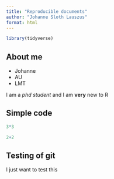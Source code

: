 ```yaml
---
title: "Reproducible documents"
author: "Johanne Sloth Lauszus"
format: html
---
```


```r
library(tidyverse)

```
## About me
- Johanne
- AU
- LMT

I am a *phd student* and I am **very** new to R

## Simple code

```r
3*3
```

```r
2+2
```

## Testing of git
I just want to test this 

